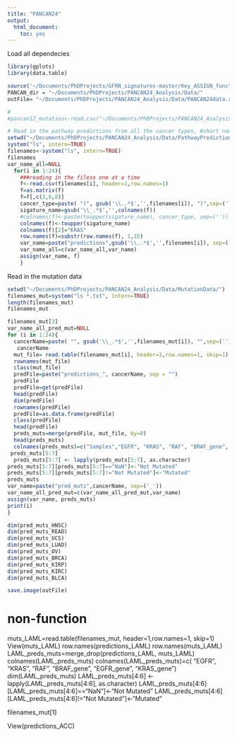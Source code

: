 ```yaml
---
title: "PANCAN24"
output:
  html_document:
    toc: yes
---
```


Load all dependecies
```r

library(gplots)
library(data.table)

source('~/Documents/PhDProjects/GFRN_signatures-master/Key_ASSIGN_functions_balancedsig.R', echo=TRUE)
PANCAN_dir = "~/Documents/PhDProjects/PANCAN24_Analysis/Data/"
outFile= "~/Documents/PhDProjects/PANCAN24_Analysis/Data/PANCAN24data.rda"

#
#pancan12_mutation<-read.csv("~/Documents/PhDProjects/PANCAN24_Analysis/Data/pancan_cleaned_fi

# Read in the pathway predictions from all the cancer types, #short names
setwd("~/Documents/PhDProjects/PANCAN24_Analysis/Data/PathwayPredictions/")
system("ls", intern=TRUE)
filenames<-system("ls", intern=TRUE)
filenames
var_name_all=NULL
  for(i in 1:24){
    ###reading in the filess one at a time
    f<-read.csv(filenames[i], header=1,row.names=1)
    f=as.matrix(f)
    f=f[,c(3,6,8)]
    cancer_type=paste( "(", gsub('\\..*$','',filenames[i]), ")",sep=(''))
    sigature_name=gsub('\\_.*$','',colnames(f))
    #colnames(f)<-paste(toupper(sigature_name), cancer_type, sep=(''))
    colnames(f)<-toupper(sigature_name)
    colnames(f)[2]="KRAS"
    row.names(f)=substr(row.names(f), 1,15)
    var_name=paste("predictions",gsub('\\..*$','',filenames[i]), sep=('_'))
    var_name_all=c(var_name_all,var_name)
    assign(var_name, f)
    }

```


Read in the mutation data
```r
setwd("~/Documents/PhDProjects/PANCAN24_Analysis/Data/MutationData/")
filenames_mut=system("ls *.txt", intern=TRUE)
length(filenames_mut)
filenames_mut

filenames_mut[3]
var_name_all_pred_mut=NULL
for (i in 1:24){
  cancerName=paste( "", gsub('\\_.*$','',filenames_mut[i]), "",sep=(''))
   cancerName
  mut_file= read.table(filenames_mut[i], header=1,row.names=1, skip=1)
  rownames(mut_file)
  class(mut_file)
  predFile=paste("predictions_", cancerName, sep = "")
  predFile
  predFile=get(predFile)
  head(predFile)
  dim(predFile)
  rownames(predFile)
  predFile=as.data.frame(predFile)
  class(predFile)
  head(predFile)
  preds_muts=merge(predFile, mut_file, by=0)
  head(preds_muts)
  colnames(preds_muts)=c("Samples","EGFR", "KRAS", "RAF", "BRAF_gene", "EGFR_gene","KRAS_gene")
 preds_muts[5:7]
  preds_muts[5:7] <- lapply(preds_muts[5:7], as.character)
preds_muts[5:7][preds_muts[5:7]=="NaN"]<-"Not Mutated"
preds_muts[5:7][preds_muts[5:7]!="Not Mutated"]<-"Mutated"
preds_muts
var_name=paste("pred_muts",cancerName, sep=('_'))
var_name_all_pred_mut=c(var_name_all_pred_mut,var_name)
assign(var_name, preds_muts)
print(i)
}

dim(pred_muts_HNSC)
dim(pred_muts_READ)
dim(pred_muts_UCS)
dim(pred_muts_LUAD)
dim(pred_muts_OV)
dim(pred_muts_BRCA)
dim(pred_muts_KIRP)
dim(pred_muts_KIRC)
dim(pred_muts_BLCA)

save.image(outFile)


```



# non-function
muts_LAML=read.table(filenames_mut, header=1,row.names=1, skip=1)
View(muts_LAML)
row.names(predictions_LAML)
row.names(muts_LAML)
LAML_preds_muts=merge_drop(predictions_LAML, muts_LAML)
colnames(LAML_preds_muts)
colnames(LAML_preds_muts)=c( "EGFR", "KRAS", "RAF", "BRAF_gene", "EGFR_gene", "KRAS_gene")
dim(LAML_preds_muts)
LAML_preds_muts[4:6] <- lapply(LAML_preds_muts[4:6], as.character)
LAML_preds_muts[4:6][LAML_preds_muts[4:6]=="NaN"]<-"Not Mutated"
LAML_preds_muts[4:6][LAML_preds_muts[4:6]!="Not Mutated"]<-"Mutated"


filenames_mut[1]

View(predictions_ACC)



